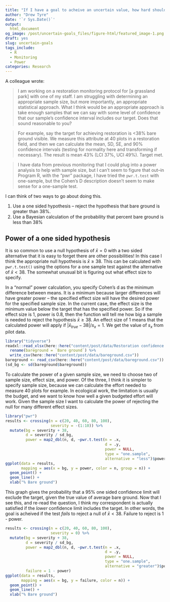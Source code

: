 ```yaml
---
title: "If I have a goal to acheive an uncertain value, how hard should I look?"
author: "Drew Tyre"
date: '`r Sys.Date()`'
output:
  html_document
og_image: /post/uncertain-goals_files/figure-html/featured_image-1.png
draft: yes
slug: uncertain-goals
tags_include:
  - R
  - Monitoring
  - Power
categories: Research
---
```


A colleague wrote:

>I am working on a restoration monitoring protocol for [a grassland park] with one of my staff. I am struggling with determining an appropriate sample size, but more importantly, an appropriate statistical approach. What I think would be an appropriate approach is take enough samples that we can say with some level of confidence that our sample's confidence interval includes our target. Does that sound reasonable to you?

>For example, say the target for achieving restoration is <38% bare ground visible. We measure this attribute at 40 plots in a restoration field, and then we can calculate the mean, SD, SE, and 90% confidence intervals (testing for normality here and transforming if necessary). The result is mean 43% (LCI 37%, UCI 49%). Target met.

> I have data from previous monitoring that I could plug into a power analysis to help with sample size, but I can't seem to figure that out--in Program R, with the "pwr" package, I have tried the `pwr.t.test` with one-sample, but the Cohen's D description doesn't seem to make sense for a one-sample test.

I can think of two ways to go about doing this. 

1) Use a one sided hypothesis -- reject the hypothesis that bare ground is greater than 38%. 
2) Use a Bayesian calculation of the probability that percent bare ground is less than 38%

## Power of a one sided hypothesis

It is so common to use a null hypothesis of $\bar{x} = 0$ with a two sided alternative that it is
easy to forget there are other possibilities! In this case I think the
appropriate null hypothesis is $\bar{x} \geq 38$. This can be calculated with `pwr.t.test()` using the options for a one sample test against the alternative of $\bar{x} < 38$. The somewhat unusual bit is figuring out what effect size to specify.

In a "normal" power calculation, you specify Cohen's d as the minimum difference between means. It is a minimum because larger differences will have greater power -- the specified effect size will have the desired power for the specified sample size. In the current case, the effect size is the minimum value below the target that has the specified power. So if the effect size is 1, power is 0.8, then the function will tell me how big a sample is needed to reject the hypothesis $\bar{x} \geq 38$. An effect size of 1 means that the calculated power will apply if $\left|\bar{x}_{true}-38\right|/s_x = 1$. We get the value of $s_x$ from pilot data.

```r
library("tidyverse")
readxl::read_xlsx(here::here("content/post/data/Restoration confidence intervals example.xlsx"), sheet = "Bare ground", range = readxl::cell_cols("A")) %>%
  rename(bareground = `Bare ground`) %>% 
  write_csv(here::here("content/post/data/bareground.csv"))
bareground <- read_csv(here::here("content/post/data/bareground.csv"))
(sd_bg <- sd(bareground$bareground))
```

To calculate the power of a given sample size, we need to choose two of sample size, effect size, and power. Of the three, I think it is 
simpler to specify sample size, because we can calculate the effort needed to
measure 40 plots for example. In ecological work, the limitation is usually
the budget, and we want to know how well a given budgeted effort will work.
Given the sample size I want to calculate the power of rejecting the null
for many different effect sizes.   

```r
library("pwr")
results <- crossing(n = c(20, 40, 60, 80, 100), 
                    severity = -(1:10)) %>% 
  mutate(bg = severity + 38,
         d = severity / sd_bg,
         power = map2_dbl(n, d, ~pwr.t.test(n = .x, 
                                            d = .y, 
                                            power = NULL, 
                                            type = "one.sample", 
                                            alternative = "less")$power))
ggplot(data = results,
       mapping = aes(x = bg, y = power, color = n, group = n)) + 
  geom_point() + 
  geom_line() + 
  xlab("% Bare ground")
```

This graph gives the probability that a 95% one sided confidence limit will
exclude the target, given the true value of average bare ground. Now that
I see this, and re-read the question, I think my correspondent is actually satisfied if the *lower* confidence limit includes the target. 
In other words, the goal is acheived if the test *fails* to reject
a null of $\bar{x} < 38$. Failure to reject is 1 - power. 

```r
results <- crossing(n = c(20, 40, 60, 80, 100), 
                    severity = 0) %>% 
  mutate(bg = severity + 38,
         d = severity / sd_bg,
         power = map2_dbl(n, d, ~pwr.t.test(n = .x, 
                                            d = .y, 
                                            power = NULL, 
                                            type = "one.sample", 
                                            alternative = "greater")$power),
         failure = 1 - power)
ggplot(data = results,
       mapping = aes(x = bg, y = failure, color = n)) + 
  geom_point() + 
  geom_line() + 
  xlab("% Bare ground")
```








[^1]: Code not shown in the post can be found [on Github](https://github.com/rbind/cheap_shots).

